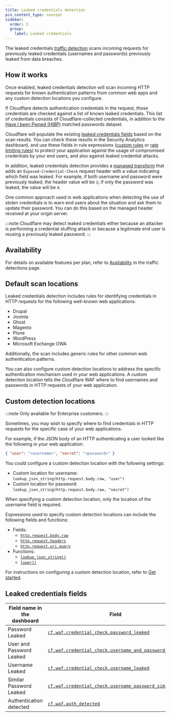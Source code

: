 ```yaml
---
title: Leaked credentials detection
pcx_content_type: concept
sidebar:
  order: 3
  group:
    label: Leaked credentials
---
```


The leaked credentials [traffic detection](/waf/detections/) scans incoming requests for previously leaked credentials (usernames and passwords) previously leaked from data breaches.

## How it works

Once enabled, leaked credentials detection will scan incoming HTTP requests for known authentication patterns from common web apps and any custom detection locations you configure.

If Cloudflare detects authentication credentials in the request, those credentials are checked against a list of known leaked credentials. This list of credentials consists of Cloudflare-collected credentials, in addition to the [Have I been Pwned (HIBP)](https://haveibeenpwned.com) matched passwords dataset.

Cloudflare will populate the existing [leaked credentials fields](#leaked-credentials-fields) based on the scan results. You can check these results in the Security Analytics dashboard, and use these fields in rule expressions ([custom rules](/waf/custom-rules/) or [rate limiting rules](/waf/rate-limiting-rules/)) to protect your application against the usage of compromised credentials by your end users, and also against leaked credential attacks.

In addition, leaked credentials detection provides a [managed transform](/rules/transform/managed-transforms/reference/#add-leaked-credentials-checks-header) that adds an `Exposed-Credential-Check` request header with a value indicating which field was leaked. For example, if both username and password were previously leaked, the header value will be `1`; if only the password was leaked, the value will be `4`.

One common approach used in web applications when detecting the use of stolen credentials is to warn end users about the situation and ask them to update their password. You can do this based on the managed header received at your origin server.

:::note
Cloudflare may detect leaked credentials either because an attacker is performing a credential stuffing attack or because a legitimate end user is reusing a previously leaked password.
:::

## Availability

For details on available features per plan, refer to [Availability](/waf/detections/#availability) in the traffic detections page.

## Default scan locations

Leaked credentials detection includes rules for identifying credentials in HTTP requests for the following well-known web applications:

- Drupal
- Joomla
- Ghost
- Magento
- Plone
- WordPress
- Microsoft Exchange OWA

Additionally, the scan includes generic rules for other common web authentication patterns.

You can also configure custom detection locations to address the specific authentication mechanism used in your web applications. A custom detection location tells the Cloudflare WAF where to find usernames and passwords in HTTP requests of your web application.

## Custom detection locations

:::note
Only available for Enterprise customers.
:::

Sometimes, you may wish to specify where to find credentials in HTTP requests for the specific case of your web applications.

For example, if the JSON body of an HTTP authenticating a user looked like the following in your web application:

```json
{ "user": "<username>", "secret": "<password>" }
```

You could configure a custom detection location with the following settings:

- Custom location for username:<br/>
  `lookup_json_string(http.request.body.raw, "user")`
- Custom location for password:<br/>
  `lookup_json_string(http.request.body.raw, "secret")`

When specifying a custom detection location, only the location of the username field is required.

Expressions used to specify custom detection locations can include the following fields and functions:

- Fields:
  - [`http.request.body.raw`](/ruleset-engine/rules-language/fields/http-request-body/#httprequestbodyraw)
  - [`http.request.headers`](/ruleset-engine/rules-language/fields/http-request-header/#httprequestheaders)
  - [`http.request.uri.query`](/ruleset-engine/rules-language/fields/standard-fields/#httprequesturiquery)
- Functions:
  - [`lookup_json_string()`](/ruleset-engine/rules-language/functions/#lookup_json_string)
  - [`lower()`](/ruleset-engine/rules-language/functions/#lower)

For instructions on configuring a custom detection location, refer to [Get started](/waf/detections/leaked-credentials/get-started/#4-optional-configure-a-custom-detection-location).

## Leaked credentials fields

| Field name in the dashboard | Field                                                       | Availability       |
| --------------------------- | ----------------------------------------------------------- | ------------------ |
| Password Leaked             | [`cf.waf.credential_check.password_leaked`][1]              | All plans          |
| User and Password Leaked    | [`cf.waf.credential_check.username_and_password_leaked`][2] | Pro plan and above |
| Username Leaked             | [`cf.waf.credential_check.username_leaked`][3]              | Enterprise plan    |
| Similar Password Leaked     | [`cf.waf.credential_check.username_password_similar`][4]    | Enterprise plan    |
| Authentication detected     | [`cf.waf.auth_detected`][5]                                 | Enterprise plan    |

[1]: /ruleset-engine/rules-language/fields/dynamic-fields/#cfwafcredential_checkpassword_leaked
[2]: /ruleset-engine/rules-language/fields/dynamic-fields/#cfwafcredential_checkusername_and_password_leaked
[3]: /ruleset-engine/rules-language/fields/dynamic-fields/#cfwafcredential_checkusername_leaked
[4]: /ruleset-engine/rules-language/fields/dynamic-fields/#cfwafcredential_checkusername_password_similar
[5]: /ruleset-engine/rules-language/fields/dynamic-fields/#cfwafauth_detected
